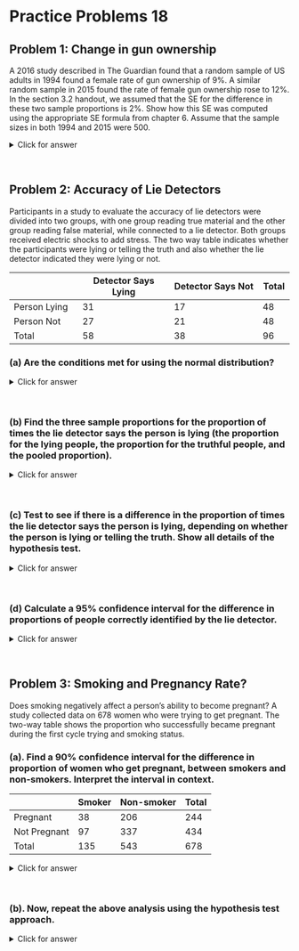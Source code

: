 # Practice Problems 18



## Problem 1:  Change in gun ownership 

A 2016 study described in The Guardian found that a random sample of US adults in 1994 found a female rate of gun ownership of 9%. A similar random sample in 2015 found the rate of female gun ownership rose to 12%. In the section 3.2 handout, we assumed that the SE for the difference in these two sample proportions is 2%. Show how this SE was computed using the appropriate SE formula from chapter 6. Assume that the sample sizes in both 1994 and 2015 were 500.


<details><summary><red>Click for answer</red></summary>

*Answer:*

We have a 1994 sample proportion of $\hat{p}_{1994} = 0.09$  and a 2015 sample proportion of $\hat{p}_{2015} = 0.12$ . The SE of the difference in two sample proportions for a confidence interval is given by:

$$SE = \sqrt{\frac{\hat{p}_{1994} (1 - \hat{p}_{1994} )}{n_{1994}} + \frac{\hat{p}_{2015} (1 - \hat{p}_{2015} )}{n_{2015}}} = 0.0194 \approx 0.02 $$
</details><br>


## Problem 2:  Accuracy of Lie Detectors

Participants in a study to evaluate the accuracy of lie detectors were divided into two groups, with one group reading true material and the other group reading false material, while connected to a lie detector.  Both groups received electric shocks to add stress.  The two way table indicates whether the participants were lying or telling the truth and also whether the lie detector indicated they were lying or not.  


|     &nbsp;          | Detector Says Lying | Detector Says Not | Total |
|---------------|--------------------|-------------------|-------|
| Person Lying  | 31                 | 17                | 48    |
| Person Not    | 27                 | 21                | 48    |
| Total         | 58                 | 38                | 96    |

### (a)  Are the conditions met for using the normal distribution?

<details><summary><red>Click for answer</red></summary>

*Answer:* Yes (all cell counts at least 10)
</details><br>

### (b) Find the three sample proportions for the proportion of times the lie detector says the person is lying (the proportion for the lying people, the proportion for the truthful people, and the pooled proportion).

<details><summary><red>Click for answer</red></summary>

*Answer:* We see that the proportion for the lying people is $\hat{p}_L = \frac{31}{48}= 0.6458$, the proportion for the not lying people is $\hat{p}_N = 0.5625$ , and the pooled proportion for all 96 people is $\hat{p} = \frac{58}{96}= 0.6042$.
</details><br>

### (c) Test to see if there is a difference in the proportion of times the lie detector says the person is lying, depending on whether the person is lying or telling the truth.  Show all details of the hypothesis test.
  
  
<details><summary><red>Click for answer</red></summary>

*Answer:*

We are testing $H_0:p_L = p_N$   vs   $H_a:p_L \neq p_N$. The test statistic is

$$z = \frac{statistic-null}{SE} = \frac{(\hat{p}_L - \hat{p}_N) - 0}{\sqrt{\frac{\hat{p}(1-\hat{p})}{n_l} + \frac{\hat{p}(1-\hat{p})}{n_N}}} = \frac{0.6458 - 0.5625}{\sqrt{\frac{0.6042(1-0.6042)}{48}} + \frac{0.6042*(1-0.6042)}{48}} = 0.834 $$

This is a two-tail test, and the area to the right of 0.834 in a normal distribution is 0.202 (1-pnorm(0.834)), so the p-value is  2(0.202) = 0.404. The R command is: 2*(1-pnorm(0.834))


```r
pL_hat = 31/48
pN_hat = 27/48
pooled_p = 58/96
nL = 48
nN = 48
SE = sqrt(pooled_p*(1-pooled_p)*(1/nL + 1/nN))
z = (pL_hat - pN_hat) / SE
p_value = 2*(1-pnorm(z))
p_value
```


We fail to reject H0 and conclude that there is not enough evidence that a lie detector can tell whether a person is lying or telling the truth.

</details><br>


### (d) Calculate a 95% confidence interval for the difference in proportions of people correctly identified by the lie detector.



<details><summary><red>Click for answer</red></summary>


```r
pL_hat <- 31/48
pN_hat <- 21/48
conf_level = 0.95
z_star = qnorm(1-(1-conf_level)/2)
SE <- sqrt(pL_hat*(1-pL_hat)/48 + pN_hat*(1-pN_hat)/48)
margin_of_error = z_star * SE
CI_lower = (pL_hat - pN_hat) - margin_of_error
CI_upper = (pL_hat - pN_hat) + margin_of_error
CI = c(CI_lower, CI_upper)
CI
```

The 95% confidence interval for the difference in proportions is (0.0134, 0.4033). We are 95% confident that the proportion of lying people correctly identified by the lie detector is from 1.3% to 40% larger than the proportion of not lying people correctly identified by the lie detector.

</details><br>



## Problem 3:  Smoking and Pregnancy Rate?

Does smoking negatively affect a person’s ability to become pregnant?  A study collected data on 678 women who were trying to get pregnant.  The two-way table shows the proportion who successfully became pregnant during the first cycle trying and smoking status.  


### (a). Find a 90% confidence interval for the difference in proportion of women who get pregnant, between smokers and non-smokers.  Interpret the interval in context.  

|&nbsp;| Smoker | Non-smoker | Total |
| --- | --- | --- | --- |
| Pregnant | 38 | 206 | 244 |
| Not Pregnant | 97 | 337 | 434 |
| Total | 135 | 543 | 678 | 

<details><summary><red>Click for answer</red></summary>

The conditions are met for using the normal distribution (at least 10 values in each cell of the table).  We see that the proportion of smokers who got pregnant is 38/135 = 0.281 while the proportion of non-smokers who got pregnant is 206/543 = 0.379.  The confidence interval is given by:

$$statistic \pm z^* \cdot SE $$
$$(\hat{p}_S - \hat{p}_N) \pm z^* \cdot \sqrt{\frac{\hat{p}_S(1- \hat{p}_S)}{n_S} + \frac{\hat{p}_N(1- \hat{p}_N)}{n_N}} $$

$$(0.281 - 0.379) \pm 1.645\cdot \sqrt{\frac{0.281(1-0.281)}{135} + \frac{0.379(1-0.379)}{543}} $$
$$-0.098 \pm 0.072 = (-0.170, -0.026) $$
We are 90% sure that the proportion of smokers who get pregnant in the first cycle is between 0.170 and 0.026 less than the proportion of non-smokers who get pregnant on the first cycle.   Note that if we had subtracted the other way, the interval would have only positive values, but the interpretation would be the same.

</details><br>


### (b). Now, repeat the above analysis using the hypothesis test approach.

<details><summary><red>Click for answer</red></summary>

We are testing $H_0:p_S = p_{NS}$ vs $H_a:p_S \neq p_{NS}$. The test statistic is:

```r
pS_hat = 38/135
pNS_hat = 206/543
pooled_p2 = (38+206)/(135+543)
nS = 135
nNS = 543
SE2 = sqrt(pooled_p2*(1-pooled_p2)*(1/nS + 1/nNS))
z2 = (pS_hat - pNS_hat) / SE2
p_value2 = 2*(pnorm(z2))
p_value2
```

Based on the p-value, we reject $H_0$ and conclude that there is a difference in the proportion of women who get pregnant between smokers and non-smokers.

</details><br>



